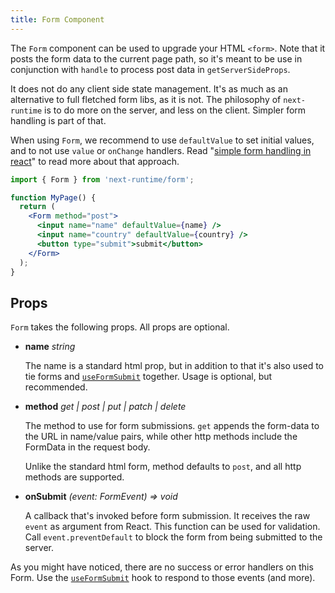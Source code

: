 ```yaml
---
title: Form Component
---
```


The `Form` component can be used to upgrade your HTML `<form>`. Note that it
posts the form data to the current page path, so it's meant to be use in
conjunction with `handle` to process post data in `getServerSideProps`.

It does not do any client side state management. It's as much as an alternative
to full fletched form libs, as it is not. The philosophy of `next-runtime` is to
do more on the server, and less on the client. Simpler form handling is part of
that.

When using `Form`, we recommend to use `defaultValue` to set initial values, and
to not use `value` or `onChange` handlers. Read
"[simple form handling in react](https://dev.to/smeijer/simple-form-handling-in-react-o72)"
to read more about that approach.

```jsx
import { Form } from 'next-runtime/form';

function MyPage() {
  return (
    <Form method="post">
      <input name="name" defaultValue={name} />
      <input name="country" defaultValue={country} />
      <button type="submit">submit</button>
    </Form>
  );
}
```

## Props

`Form` takes the following props. All props are optional.

- **name** _string_

  The name is a standard html prop, but in addition to that it's also used to
  tie forms and [`useFormSubmit`](/api/use-form-submit) together. Usage is
  optional, but recommended.

- **method** _get | post | put | patch | delete_

  The method to use for form submissions. `get` appends the form-data to the URL
  in name/value pairs, while other http methods include the FormData in the
  request body.

  Unlike the standard html form, method defaults to `post`, and all http methods
  are supported.

- **onSubmit** _(event: FormEvent) => void_

  A callback that's invoked before form submission. It receives the raw `event`
  as argument from React. This function can be used for validation. Call
  `event.preventDefault` to block the form from being submitted to the server.

As you might have noticed, there are no success or error handlers on this Form.
Use the [`useFormSubmit`](/api/use-form-submit) hook to respond to those events
(and more).
